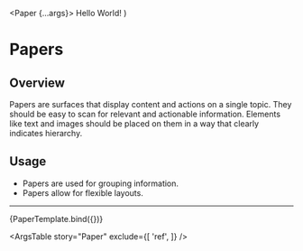 
<Meta title="Components/Paper" component={Paper} />

  <Paper {...args}>
    Hello World!
  </Paper>
)

# Papers

## Overview
Papers are surfaces that display content and actions on a single topic.
They should be easy to scan for relevant and actionable information. Elements like text and images should be placed on them in a way that clearly indicates hierarchy.

## Usage
- Papers are used for grouping information.
- Papers allow for flexible layouts.

<hr />

<Canvas>
    <Story
      name="Paper"
      args={{
        error: '',
      }}
      argTypes={{
          variant: {
            description: 'The variant to use when rendering thepaper.',
            options: ['outlined', undefined],
            control: {
              type: 'radio',
            },
          }
      }}
    >
      {PaperTemplate.bind({})}
    </Story>
</Canvas>

<ArgsTable
    story="Paper"
    exclude={[
        'ref',
    ]}
/>
